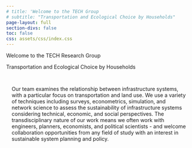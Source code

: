 ```yaml
---
# title: 'Welcome to the TECH Group
# subtitle: "Transportation and Ecological Choice by Households"
page-layout: full
section-divs: false
toc: false
css: assets/css/index.css
---
```

<div class="gradient-text">

<div class="welcome-headline">
Welcome to the TECH Research Group<br>
</div>
<div class="welcome-subheadline">
Transportation and Ecological Choice by Households
</div>
</div>

::::{.cmm-background}
::: {.content-container}
::: {.welcome }


::: grid
::: {.g-col-12 .g-col-lg-4 .welcome-text .sand-background style="padding: 15px;"}

Our team examines the relationship between infrastructure systems, with a particular focus on transportation and land use. We use a variety of techniques including surveys, econometrics, simulation, and network science to assess the sustainability of infrastructure systems considering technical, economic, and social perspectives. The transdisciplinary nature of our work means we often work with engineers, planners, economists, and political scientists - and welcome collaboration opportunities from any field of study with an interest in sustainable system planning and policy.

:::

:::

:::
:::
::::